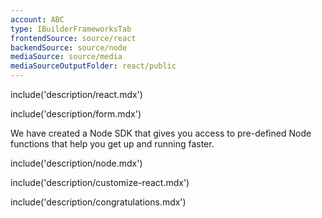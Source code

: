 ```yaml
---
account: ABC
type: IBuilderFrameworksTab
frontendSource: source/react
backendSource: source/node
mediaSource: source/media
mediaSourceOutputFolder: react/public
---
```


<IBuilderStep name="Step 1: Install and prepare dependencies (client side)" />

include('description/react.mdx')

<IBuilderStep name="Step 2: Set up the components (client side)" />

include('description/form.mdx')

<IBuilderStep name="Step 3: Set up the server (server side)" />

We have created a Node SDK that gives you access to pre-defined Node functions that help you get up and running faster.

include('description/node.mdx')

<IBuilderStep name="Optional: Customize Frames" />

include('description/customize-react.mdx')

<IBuilderStep name="Congratulations" />

include('description/congratulations.mdx')

<IBuilderFormPreview />



